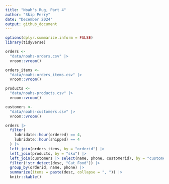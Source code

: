 ```yaml
---
title: "Noah's Rug, Part 4"
author: "Skip Perry"
date: "December 2024"
output: github_document
---
```


```r
options(dplyr.summarize.inform = FALSE)
library(tidyverse)
```

```r
orders <- 
  "data/noahs-orders.csv" |> 
  vroom::vroom()

orders_items <- 
  "data/noahs-orders_items.csv" |> 
  vroom::vroom()

products <- 
  "data/noahs-products.csv" |> 
  vroom::vroom()

customers <- 
  "data/noahs-customers.csv" |> 
  vroom::vroom()
```

```r
orders |> 
  filter(
    lubridate::hour(ordered) == 4, 
    lubridate::hour(shipped) == 4
  ) |> 
  left_join(orders_items, by = "orderid") |> 
  left_join(products, by = "sku") |> 
  left_join(customers |> select(name, phone, customerid), by = "customerid") |> 
  filter(!str_detect(desc, "Cat Food")) |> 
  group_by(orderid, name, phone) |> 
  summarize(items = paste(desc, collapse = ", ")) |> 
  knitr::kable()
```
